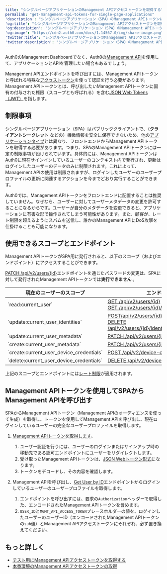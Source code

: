 ```yaml
---
title: "シングルページアプリケーションのManagement APIアクセストークンを取得する"
permalink: "get-management-api-tokens-for-single-page-applications"
'description': "シングルページアプリケーション（SPA）のManagement APIトークンに使用できるスコープとエンドポイントについて説明します。"
'og:title': "シングルページアプリケーションのManagement APIアクセストークンを取得する"
'og:description': "シングルページアプリケーション（SPA）のManagement APIトークンに使用できるスコープとエンドポイントについて説明します。"
'og:image': "https://cdn2.auth0.com/docs/1.14567.0/img/share-image.png"
'twitter:title': "シングルページアプリケーションのManagement APIアクセストークンを取得する"
'twitter:description': "シングルページアプリケーション（SPA）のManagement APIトークンに使用できるスコープとエンドポイントについて説明します。"
---
```


Auth0のManagement Dashboardでなく、Auth0の[Management API](/ja-jp/api/management/v2#!)を使用して、アプリケーションとAPIを管理したい場合もあるでしょう。

<Tooltip data-tooltip-id="react-containers-DefinitionTooltip-0" href="/ja-jp/glossary?term=management-api" tip="Management API: 顧客が管理タスクを実行できるようにするための製品。" cta="用語集の表示">Management API</Tooltip>エンドポイントを呼び出すには、Management APIトークンと呼ばれる特殊な[アクセストークン](/ja-jp/secure/tokens/access-tokens)を使って認証を行う必要があります。Management APIトークンとは、呼び出したいManagement APIトークンに固有の付与された権限（スコープとも呼ばれる）を含む[JSON Web Tokens（JWT）](/ja-jp/secure/tokens/json-web-tokens)を指します。

## 制限事項

シングルページアプリケーション（SPA）はパブリッククライアントで、（**クライアントシークレット** などの）機微情報を安全に保存できないため、他の[アプリケーションタイプ](/ja-jp/get-started/applications)とは異なり、フロントエンドからManagement APIトークンを取得する必要があります。つまり、SPAのManagement APIトークンには一定の制限事項が設けられています。具体的には、Management APIトークンはAuth0に現在サインインしているユーザーのコンテキスト内で発行され、更新はログインしたユーザーのデータのみに制限されます。これによって、Management APIの使用は制限されますが、ログインしたユーザーのユーザープロファイルの更新に関連するアクションを今までどおり実行することができます。

<Warning>

Auth0では、Management APIトークンをフロントエンドに配置することは推奨していません。なぜなら、ユーザーに対してユーザーメタデータの変更を許可することになるからです。ユーザーが自分のメタデータを変更できると、アプリケーションに有害な形で操作されてしまう可能性があります。また、顧客が、レート制限を超えるようにスパムを送信し、誰かのManagement APIにDoS攻撃を仕掛けることも可能になります。

</Warning>

## 使用できるスコープとエンドポイント

Management APIトークンがSPA用に発行されると、以下のスコープ（およびエンドポイント）にアクセスすることができます。

<Callout icon="file-lines" color="#0EA5E9" iconType="regular">

[PATCH /api/v2/users/{id}](/ja-jp/api/management/v2#!/Users/patch_users_by_id)エンドポイントを通じたパスワードの変更は、SPAに対して発行されたManagement APIトークンでは**実行できません** 。

</Callout>

<table class="table"><thead>
<tr>
<th><strong>現在のユーザーのスコープ</strong></th>
<th><strong>エンドポイント</strong></th>
</tr>
</thead>
<tbody>
<tr>
<td>`read:current_user`</td>
<td><a href="/ja-jp/api/management/v2#!/Users/get_users_by_id">GET /api/v2/users/{id}</a> <br/> <a href="/ja-jp/api/management/v2#!/Users/get_enrollments">GET /api/v2/users/{id}/enrollments</a></td>
</tr>
<tr>
<td>`update:current_user_identities`</td>
<td><a href="/ja-jp/api/management/v2#!/Users/post_identities">POST/api/v2/users/{id}/identities</a> <br/> <a href="/ja-jp/api/management/v2#!/Users/delete_user_identity_by_user_id">DELETE /api/v2/users/{id}/identities/{provider}/{user_id}</a></td>
</tr>
<tr>
<td>`update:current_user_metadata`</td>
<td><a href="/ja-jp/api/management/v2#!/Users/patch_users_by_id">PATCH /api/v2/users/{id}</a></td>
</tr>
<tr>
<td>`create:current_user_metadata`</td>
<td><a href="/ja-jp/api/management/v2#!/Users/patch_users_by_id">PATCH /api/v2/users/{id}</a></td>
</tr>
<tr>
<td>`create:current_user_device_credentials`</td>
<td><a href="/ja-jp/api/management/v2#!/Device_Credentials/post_device_credentials">POST /api/v2/device-credentials</a></td>
</tr>
<tr>
<td>`delete:current_user_device_credentials`</td>
<td><a href="/ja-jp/api/management/v2#!/Device_Credentials/delete_device_credentials_by_id">DELETE /api/v2/device-credentials/{id}</a></td>
</tr>
</tbody>
</table>

<Callout icon="file-lines" color="#0EA5E9" iconType="regular">

上記のスコープとエンドポイントには[レート制限](/ja-jp/troubleshoot/customer-support/operational-policies/rate-limit-policy)が適用されます。

</Callout>

## Management APIトークンを使用してSPAからManagement APIを呼び出す

SPAからManagement APIトークン（Management APIのオーディエンスを使って生成）を取得し、トークンを使用してManagement APIを呼び出し、現在ログインしているユーザーの完全なユーザープロファイルを取得します。

1. [Management APIトークンを取得します](/ja-jp/secure/tokens/access-tokens/management-api-access-tokens/get-management-api-access-tokens-for-production)。

   1. ユーザー認証を行うには、ユーザーのログインまたはサインアップ時の移動先である認可エンドポイントにユーザーをリダイレクトします。
   2. 受け取ったManagement APIトークンは、[JSON Webトークン形式](/ja-jp/secure/tokens/json-web-tokens/json-web-token-structure)になります。
   3. トークンをデコードし、その内容を確認します。
2. Management APIを呼び出し、[Get User by ID](/ja-jp/api/management/v2#!/Users/get_users_by_id)エンドポイントからログインしているユーザーのユーザープロファイルを取得します。

   1. エンドポイントを呼び出すには、要求の`Authorization`ヘッダーで取得した、エンコードされたManagement APIトークンを含めます。
   2. `USER_ID`と`MGMT_API_ACCESS_TOKEN`プレースホルダーの値を、ログインしたユーザーのユーザーID（エンコードされたManagement APIトークンの`sub`値）とManagement APIアクセストークンにそれぞれ、必ず置き換えてください。

## もっと詳しく

* [テスト用にManagement APIアクセストークンを取得する](/ja-jp/secure/tokens/access-tokens/management-api-access-tokens/get-management-api-access-tokens-for-testing)
* [本番環境のManagement APIアクセストークンの取得](/ja-jp/secure/tokens/access-tokens/management-api-access-tokens/get-management-api-access-tokens-for-production)